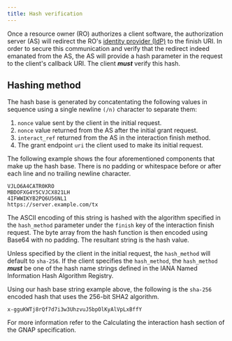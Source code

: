 ```yaml
---
title: Hash verification
---
```



Once a resource owner (RO) authorizes a client software, the authorization server (AS) will redirect the RO's [identity provider (IdP)](/introduction/idp/) to the finish URI. In order to secure this communication and verify that the redirect indeed emanated from the AS, the AS will provide a hash parameter in the request to the client's callback URI. The client **_must_** verify this hash.

## Hashing method

The hash base is generated by concatentating the following values in sequence using a single newline `(/n)` character to separate them:

1. `nonce` value sent by the client in the initial request.
2. `nonce` value returned from the AS after the initial grant request.
3. `interact_ref` returned from the AS in the interaction finish method.
4. The grant endpoint `uri` the client used to make its initial request.

The following example shows the four aforementioned components that make up the hash base. There is no padding or whitespace before or after each line and no trailing newline character.

<CodeBlock title="Example hash base">

```http
VJLO6A4CATR0KRO
MBDOFXG4Y5CVJCX821LH
4IFWWIKYB2PQ6U56NL1
https://server.example.com/tx
```

</CodeBlock>

The ASCII encoding of this string is hashed with the algorithm specified in the `hash_method` parameter under the `finish` key of the interaction finish request. The byte array from the hash function is then encoded using Base64 with no padding. The resultant string is the hash value.

Unless specified by the client in the initial request, the `hash_method` will default to `sha-256`. If the client specifies the `hash_method`, the `hash_method` **_must_** be one of the hash name strings defined in the <LinkOut href='https://www.iana.org/assignments/named-information/named-information.xhtml#hash-alg'>IANA Named Information Hash Algorithm Registry</LinkOut>.

Using our hash base string example above, the following is the `sha-256` encoded hash that uses the 256-bit SHA2 algorithm.

<CodeBlock title="SHA2 256-bit hash example">

```http
x-gguKWTj8rQf7d7i3w3UhzvuJ5bpOlKyAlVpLxBffY
```

</CodeBlock>

For more information refer to the <LinkOut href='https://datatracker.ietf.org/doc/html/draft-ietf-gnap-core-protocol-20#name-calculating-the-interaction'>Calculating the interaction hash</LinkOut> section of the GNAP specification.
